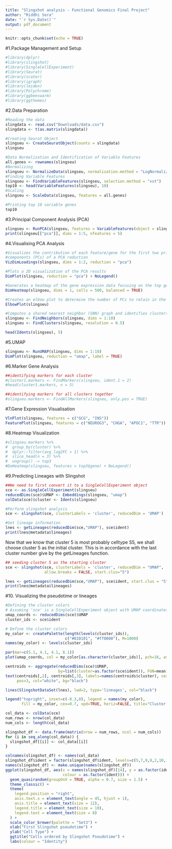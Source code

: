```yaml
---
title: "Slingshot analysis - Functional Genomics Final Project"
author: "Riddhi Sera"
date: "`r Sys.Date()`"
output: pdf_document
---
```


```r
knitr::opts_chunk$set(echo = TRUE)
```

#1.Package Management and Setup
```r
#library(dplyr)
#library(slingshot)
#library(SingleCellExperiment)
#library(Seurat)
#library(scater)
#library(igraph)
#library(leiden)
#library(Polychrome)
#library(ggbeeswarm)
#library(ggthemes)
```

#2.Data Preparation
```r
#Reading the data
slingdata <- read.csv("Downloads/data.csv")
slingdata <- t(as.matrix(slingdata))

#Creating Seurat Object
slingseu <- CreateSeuratObject(counts = slingdata)
slingseu

#Data Normalization and Identification of Variable Features
all.genes <- rownames(slingseu)
#Normalizing
slingseu <- NormalizeData(slingseu, normalization.method = "LogNormalize")
#Finding Variable Features
slingseu <- FindVariableFeatures(slingseu, selection.method = "vst")
top10 <- head(VariableFeatures(slingseu), 10)
#Scaling
slingseu <- ScaleData(slingseu, features = all.genes)

#Printing top 10 variable genes
top10
```

#3.Principal Component Analysis (PCA)
```r
slingseu <- RunPCA(slingseu, features = VariableFeatures(object = slingseu))
print(slingseu[["pca"]], dims = 1:5, nfeatures = 5)
```

#4.Visualising PCA Analysis
```r
#Visualizes the contribution of each feature/gene for the first two principal 
#components (PCs) of a PCA reduction
VizDimLoadings(slingseu, dims = 1:2, reduction = "pca")

#Plots a 2D visualization of the PCA results
DimPlot(slingseu, reduction = "pca") + NoLegend()

#Generates a heatmap of the gene expression data focusing on the top genes
DimHeatmap(slingseu, dims = 1, cells = 500, balanced = TRUE)

#Creates an elbow plot to determine the number of PCs to retain in the analysis
ElbowPlot(slingseu)

#Computes a shared nearest neighbor (SNN) graph and identifies clusters
slingseu <- FindNeighbors(slingseu, dims = 1:10)
slingseu <- FindClusters(slingseu, resolution = 0.5)

head(Idents(slingseu), 5)
```

#5.UMAP
```r
slingseu <- RunUMAP(slingseu, dims = 1:10)
DimPlot(slingseu, reduction = "umap", label = TRUE)
```

#6.Marker Gene Analysis
```r
##identifying markers for each cluster
#cluster1.markers <- FindMarkers(slingseu, ident.1 = 2)
#head(cluster1.markers, n = 5)

##identifying markers for all clusters together
#slingseu.markers <- FindAllMarkers(slingseu, only.pos = TRUE)
```

#7.Gene Expression Visualisation
```r
VlnPlot(slingseu, features = c("GCG", "INS"))
FeaturePlot(slingseu, features = c("NEUROG3", "CHGA", "APOC1", "TTR"))
```

#8.Heatmap Visualization
```r
#slingseu.markers %>%
#  group_by(cluster) %>%
#  dplyr::filter(avg_log2FC > 1) %>%
#  slice_head(n = 3) %>%
#  ungroup() -> top3
#DoHeatmap(slingseu, features = top3$gene) + NoLegend()
```

#9.Predicting Lineages with Slingshot
```r
##We need to first convert it to a SingleCellExperiment object
sce <- as.SingleCellExperiment(slingseu)
reducedDims(sce)$UMAP <- Embeddings(slingseu, "umap")
colData(sce)$cluster <- Idents(slingseu)

#Perform slingshot analysis
sce <- slingshot(sce, clusterLabels = 'cluster', reducedDim = 'UMAP')

#Get lineage information
lnes <- getLineages(reducedDim(sce,"UMAP"), sce$ident)
print(lnes@metadata$lineages)
```

Now that we know that cluster 5 is most probably celltype S5, we shall
choose cluster 5 as the initial cluster. This is in accordance with
the last cluster number give by the getLineages function.

```r
## seeding cluster 5 as the starting cluster
sce <- slingshot(sce, clusterLabels = 'cluster', reducedDim = "UMAP",
                 allow.breaks = FALSE, start.clus="5")

lnes <- getLineages(reducedDim(sce,"UMAP"), sce$ident, start.clus = "5")
print(lnes@metadata$lineages)
```

#10. Visualizing the pseudotime or lineages
```r
#Defining the cluster colors
# Assuming 'sce' is a SingleCellExperiment object with UMAP coordinates and cluster IDs
umap_coords <- reducedDims(sce)$UMAP
cluster_ids <- sce$ident

# Define the cluster colors
my_color <- createPalette(length(levels(cluster_ids)), 
                          c("#010101", "#ff0000"), M=1000)
names(my_color) <- levels(cluster_ids)

par(mar=c(5.1, 4.1, 4.1, 8.1))  
plot(umap_coords, col = my_color[as.character(cluster_ids)], pch=16, asp = 1)

centroids <- aggregate(reducedDims(sce)$UMAP, 
                       by=list(cluster=as.factor(sce$ident)), FUN=mean)
text(centroids[,2], centroids[,3], labels=names(centroids$cluster), cex=0.8, 
     pos=3, col="white", bg="black")

lines(SlingshotDataSet(lnes), lwd=2, type='lineages', col="black")

legend("topright", inset=c(-0.3,0), legend = names(my_color), 
       fill = my_color, cex=0.7, xpd=TRUE, horiz=FALSE, title="Cluster ID")

```

```r
col_data <- colData(sce)
num_rows <- nrow(col_data)
num_cols <- length(col_data)

slingshot_df <- data.frame(matrix(nrow = num_rows, ncol = num_cols))
for (i in seq_along(col_data)) {
  slingshot_df[[i]] <- col_data[[i]]
}

colnames(slingshot_df) <- names(col_data)
slingshot_df$ident = factor(slingshot_df$ident, levels=c(5,7,9,8,2,10,14,13,0))
names(slingshot_df) <- make.unique(names(slingshot_df))
ggplot(slingshot_df, aes(x = names(slingshot_df)[14], y = as.factor(ident), 
                         colour = as.factor(ident))) +
  geom_quasirandom(groupOnX = TRUE, alpha = 0.7, size = 1.5) + 
  theme_classic() +
  theme(
    legend.position = "right", 
    axis.text.x = element_text(angle = 45, hjust = 1), 
    axis.title = element_text(size = 12), 
    legend.title = element_text(size = 10),
    legend.text = element_text(size = 8)
  ) +
  scale_color_brewer(palette = "Set3") + 
  xlab("First Slingshot pseudotime") +
  ylab("Cell Type") +
  ggtitle("Cells ordered by Slingshot Pseudotime") +
  labs(colour = "Identity") 
```
